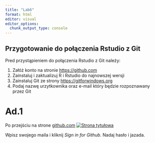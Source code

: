 ```yaml
---
title: "Lab6"
format: html
editor: visual
editor_options: 
  chunk_output_type: console
---
```


## Przygotowanie do połączenia Rstudio z Git

Pred przystąpieniem do połączenia Rstudio z Git należy:

1.  Załóż konto na stronie <https://github.com>
2.  Zainstaluj i zaktualizuj R i Rstudio do najnowszej wersji
3.  Zainstaluj Git ze strony <https://gitforwindows.org>
4.  Podaj nazwę urzytkownika oraz e-mail który będzie rozpoznawany przez Git

# Ad.1

Po przejściu na strone [github.com](https://github.com) [![Strona tytułowa](Figs/github.png)](https://github.com)

Wpisz swojego maila i kliknij *Sign in for Github.* Nadaj hasło i jazada.
